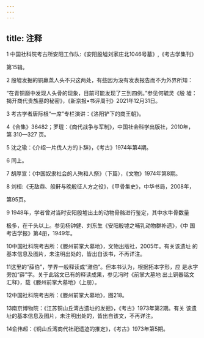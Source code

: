 ```yaml
---
---
---
```

title: 注释
---





1 中国社科院考古所安阳工作队:《安阳殷墟刘家庄北1046号墓》,《考古学集刊》





第15辑。



2 殷墟发掘的铜羸蒸人头不只这两处，有些因为没有发表报告而不为外界所知：





“在青铜巅中发现人头骨的现象，目前可能发现了三到四例。”参见何毓灵《殷 墟：揭开商代贵族墓的秘密》，《新京报•书评周刊》2021年12月31日。



3 考古学者唐际根“一席”专栏演讲：《洛阳铲下的商王朝》。





4《合集》36482；罗琨：《商代战争与军制》，中国社会科学出版社，2010年， 第 310—327 页。



5 沈之瑜：《介绍一片伐人方的卜辞》，《考古》1974年第4期。



6 同上。



7 胡厚宣：《中国奴隶社会的人殉和人祭》（下篇），《文物》1974年第8期。



8 刘桓:《无敌鼎、般鼾与晚殷征人方之役》，《甲骨集史》，中华书局，2008年，





第95页。



9 1948年，学者曾对当时安阳殷墟出土的动物骨骼进行鉴定，其中水牛骨数量





极多，在千头以上。参见杨钟健、刘东生《安阳殷墟之哺乳动物群补遗》，《中 国考古学报》第4册，1949年。

10中国社科院考古所：《滕州前掌大墓地》，文物出版社，2005年。有关该遗址 的基本信息及图片，未注明出处的，皆出自该书，不再详注。

11这里的“薛伯”，学界一般释读成“潍伯”。但本书认为，根据拓本字形，应 是水字旁加“薛”字。关于此铭文已有的释读成果，参见冯时《前掌大墓地 出土铜器铭文汇释》，载《滕州前掌大墓地》（上册）。

12中国社科院考古所：《滕州前掌大墓地》，图218。

13南京博物院：《江苏铜山丘湾古遗址的发掘》，《考古》1973年第2期。有关 该遗址的基本信息及图片，未注明出处的，皆出自该文，不再详注。

14俞伟超：《铜山丘湾商代社祀遗迹的推定》，《考古》1973年第5期。